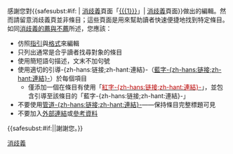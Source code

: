 {{{icon|[[Image:Information.svg|25px|alt=Information icon]]}}} 感謝您對{{<includeonly>safesubst:</includeonly>#if: {{{1|}}}| [[WP:DAB|消歧義]]頁面「[[{{{1}}}]]」| [[WP:DAB|消歧義]]頁面}}做出的編輯。然而請留意消歧義頁並非條目；這些頁面是用來幫助讀者快速便捷地找到特定條目。如同[[Wikipedia:消歧義的薦與不薦|消歧義的薦與不薦]]所述，您應該：
*仿照[[WP:消歧义|指引]]與[[WP:MOSDAB|格式]]來編輯
*只列出通常是合乎讀者找尋對象的條目
*使用簡短語句描述，文末不加句號
*使用適切的引導-{zh-hans:链接;zh-hant:連結}-（[[WP:BLUELINK|藍字-{zh-hans:链接;zh-hant:連結}-]]）於每個項目
**僅添加一個在條目有使用「[[WP:RED|<span style="background: white; color: #ba0000">紅字-{zh-hans:链接;zh-hant:連結}-</span>]]」，並包含引導至該條目的「藍字-{zh-hans:链接;zh-hant:連結}-」
*不要使用[[WP:格式手冊/消歧義頁#管道与重定向|管道-{zh-hans:链接;zh-hant:連結}-]]——保持條目完整標題可見
*不要加入[[WP:EL|外部連結]]或[[WP:REF|參考資料]]
{{<includeonly>safesubst:</includeonly>#if:{{{2|}}}|{{{2}}}|謝謝您。}}<!-- Template:uw-dab --><noinclude>

{{singlenotice}}[[Category:用戶警告模板|消歧義]]
</noinclude>